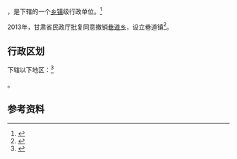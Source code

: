 {{中国乡级行政区|62/07/24/200/000}}

'''{{PAGENAMEBASE}}'''，是{{PRC admin/fullname|62/07/24/200/000|3}}下辖的一个[[乡镇|乡镇]]级行政单位。<ref>{{PRC admin/ref sgc|{{PRC admin/parent|62/07/24/200/000}}}}</ref>

2013年，甘肃省民政厅批复同意撤销[[巷道乡|巷道乡]]，设立巷道镇<ref>{{Cite web |url=http://lz.gaotai.gov.cn/Item/6205.aspx |title=甘肃省民政厅关于高台县巷道乡新坝乡骆驼城乡合黎乡撤乡设镇的批复（甘民复〔2013〕124号） |access-date=2017-09-16 |archive-url=https://web.archive.org/web/20170917075829/http://lz.gaotai.gov.cn/Item/6205.aspx |archive-date=2017-09-17 |dead-url=yes }}</ref>。

== 行政区划 ==

{{PAGENAMEBASE}}下辖以下地区：<ref>{{PRC admin/ref sgc|62/07/24/200/000}}</ref>

{{PRC admin/children|62/07/24/200/000}}。

== 参考资料 ==

{{reflist}}

{{行政区划小作品}}
{{PRC admin/navcat|62/07/24/200/000}}